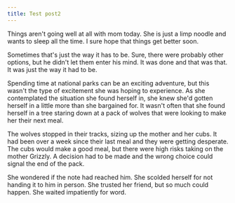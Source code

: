 ```yaml
---
title: Test post2
---
```


Things aren't going well at all with mom today. She is just a limp noodle and wants to sleep all the time. I sure hope that things get better soon.

Sometimes that's just the way it has to be. Sure, there were probably other options, but he didn't let them enter his mind. It was done and that was that. It was just the way it had to be.

Spending time at national parks can be an exciting adventure, but this wasn't the type of excitement she was hoping to experience. As she contemplated the situation she found herself in, she knew she'd gotten herself in a little more than she bargained for. It wasn't often that she found herself in a tree staring down at a pack of wolves that were looking to make her their next meal.

The wolves stopped in their tracks, sizing up the mother and her cubs. It had been over a week since their last meal and they were getting desperate. The cubs would make a good meal, but there were high risks taking on the mother Grizzly. A decision had to be made and the wrong choice could signal the end of the pack.

She wondered if the note had reached him. She scolded herself for not handing it to him in person. She trusted her friend, but so much could happen. She waited impatiently for word.
